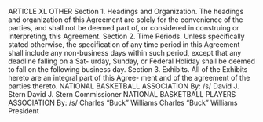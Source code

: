 ARTICLE XL
                               OTHER
Section 1.     Headings and Organization.
         The headings and organization of this Agreement are solely
for the convenience of the parties, and shall not be deemed part of,
or considered in construing or interpreting, this Agreement.
Section 2.     Time Periods.
         Unless specifically stated otherwise, the specification of
any time period in this Agreement shall include any non-business
days within such period, except that any deadline falling on a Sat-
urday, Sunday, or Federal Holiday shall be deemed to fall on the
following business day.
Section 3.     Exhibits.
         All of the Exhibits hereto are an integral part of this Agree-
ment and of the agreement of the parties thereto.
     NATIONAL BASKETBALL ASSOCIATION
     By:     /s/ David J. Stern
             David J. Stern
             Commissioner
     NATIONAL BASKETBALL PLAYERS ASSOCIATION
     By:     /s/ Charles "Buck" Williams
             Charles "Buck" Williams
             President